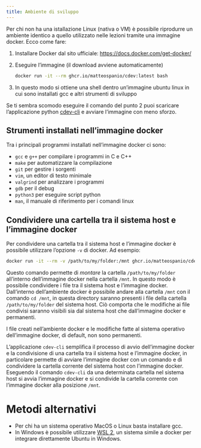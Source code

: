 ```yaml
---
title: Ambiente di sviluppo
---
```


Per chi non ha una istallazione Linux (nativa o VM) è possibile riprodurre un ambiente identico a quello utilizzato nelle lezioni tramite una immagine docker. Ecco come fare:

1. Installare Docker dal sito ufficiale: [https://docs.docker.com/get-docker/](https://docs.docker.com/get-docker/)

2. Eseguire l'immagine (il download avviene automaticamente)

    ```bash
    docker run -it --rm ghcr.io/matteospanio/cdev:latest bash
    ```

3. In questo modo si ottiene una shell dentro un’immagine ubuntu linux in cui sono installati gcc e altri strumenti di sviluppo

::: {.callout-tip}
Se ti sembra scomodo eseguire il comando del punto 2 puoi scaricare l'applicazione python [cdev-cli](https://matteospanio.github.io/cdev-cli/) e avviare l'immagine con meno sforzo.
:::

## Strumenti installati nell'immagine docker

Tra i principali programmi installati nell'immagine docker ci sono:

- `gcc` e `g++` per compilare i programmi in C e C++
- `make` per automatizzare la compilazione
- `git` per gestire i sorgenti
- `vim`, un editor di testo minimale
- `valgrind` per analizzare i programmi
- `gdb` per il debug
- `python3` per eseguire script python
- `man`, il manuale di riferimento per i comandi linux

## Condividere una cartella tra il sistema host e l'immagine docker

Per condividere una cartella tra il sistema host e l'immagine docker è possibile utilizzare l'opzione `-v` di docker. Ad esempio:

```bash
docker run -it --rm -v /path/to/my/folder:/mnt ghcr.io/matteospanio/cdev:latest bash
```

Questo comando permette di *montare* la cartella `/path/to/my/folder` all'interno dell'immagine docker nella cartella `/mnt`. In questo modo è possibile condividere i file tra il sistema host e l'immagine docker. Dall'interno dell'ambiente docker è possibile andare alla cartella `/mnt` con il comando `cd /mnt`, in questa directory saranno presenti i file della cartella `/path/to/my/folder` del sistema host. Ciò comporta che le modifiche ai file condivisi saranno visibili sia dal sistema host che dall'immagine docker e permanenti.

::: {.callout-note}
I file creati nell'ambiente docker e le modifiche fatte al sistema operativo dell'immagine docker, di default, non sono permanenti.
:::

L'applicazione `cdev-cli` semplifica il processo di avvio dell'immagine docker e la condivisione di una cartella tra il sistema host e l'immagine docker, in particolare permette di avviare l'immagine docker con un comando e di condividere la cartella corrente del sistema host con l'immagine docker. Eseguendo il comando `cdev-cli` da una determinata cartella nel sistema host si avvia l'immagine docker e si condivide la cartella corrente con l'immagine docker alla posizione `/mnt`.

# Metodi alternativi

- Per chi ha un sistema operativo MacOS o Linux basta installare gcc.
- In Windows è possibile utilizzare [WSL 2](https://learn.microsoft.com/en-us/windows/wsl/install), un sistema simile a docker per integrare direttamente Ubuntu in Windows.
